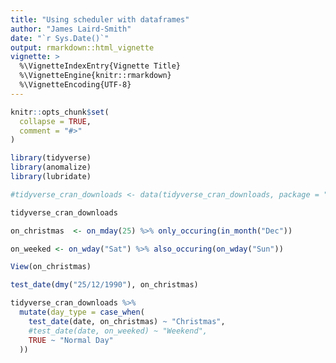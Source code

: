 ```yaml
---
title: "Using scheduler with dataframes"
author: "James Laird-Smith"
date: "`r Sys.Date()`"
output: rmarkdown::html_vignette
vignette: >
  %\VignetteIndexEntry{Vignette Title}
  %\VignetteEngine{knitr::rmarkdown}
  %\VignetteEncoding{UTF-8}
---
```


```r
knitr::opts_chunk$set(
  collapse = TRUE,
  comment = "#>"
)
```

```r
library(tidyverse)
library(anomalize)
library(lubridate)
```

```r
#tidyverse_cran_downloads <- data(tidyverse_cran_downloads, package = "anomalize")
```

```r
tidyverse_cran_downloads
```

```r
on_christmas  <- on_mday(25) %>% only_occuring(in_month("Dec"))

on_weeked <- on_wday("Sat") %>% also_occuring(on_wday("Sun"))
```

```r
View(on_christmas)
```


```r
test_date(dmy("25/12/1990"), on_christmas)
```


```r
tidyverse_cran_downloads %>% 
  mutate(day_type = case_when(
    test_date(date, on_christmas) ~ "Christmas",
    #test_date(date, on_weeked) ~ "Weekend",
    TRUE ~ "Normal Day"
  ))
```

